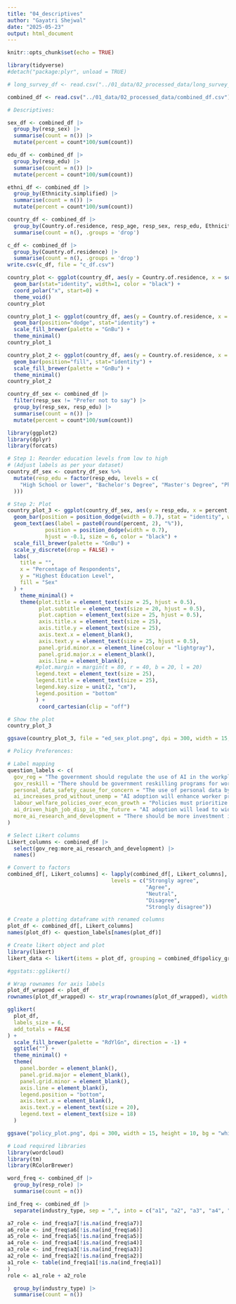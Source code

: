 ```yaml
---
title: "04_descriptives"
author: "Gayatri Shejwal"
date: "2025-05-23"
output: html_document
---
```


```r
knitr::opts_chunk$set(echo = TRUE)

library(tidyverse)
#detach("package:plyr", unload = TRUE)

```


```r

# long_survey_df <- read.csv("../01_data/02_processed_data/long_survey_df.csv")

combined_df <- read.csv("../01_data/02_processed_data/combined_df.csv")

```



```r

# Descriptives:

sex_df <- combined_df |>
  group_by(resp_sex) |>
  summarise(count = n()) |>
  mutate(percent = count*100/sum(count))

edu_df <- combined_df |>
  group_by(resp_edu) |>
  summarise(count = n()) |>
  mutate(percent = count*100/sum(count))

ethni_df <- combined_df |>
  group_by(Ethnicity.simplified) |>
  summarise(count = n()) |>
  mutate(percent = count*100/sum(count))

country_df <- combined_df |>
  group_by(Country.of.residence, resp_age, resp_sex, resp_edu, Ethnicity.simplified, Region) |>
  summarise(count = n(), .groups = 'drop')

c_df <- combined_df |>
  group_by(Country.of.residence) |>
  summarise(count = n(), .groups = 'drop')
write.csv(c_df, file = "c_df.csv")

country_plot <- ggplot(country_df, aes(y = Country.of.residence, x = sort(count))) +
  geom_bar(stat="identity", width=1, color = "black") +
  coord_polar("x", start=0) +
  theme_void()
country_plot

country_plot_1 <- ggplot(country_df, aes(y = Country.of.residence, x = sort(count), fill = Ethnicity.simplified)) +
  geom_bar(position="dodge", stat="identity") +
  scale_fill_brewer(palette = "GnBu") +
  theme_minimal()
country_plot_1

country_plot_2 <- ggplot(country_df, aes(y = Country.of.residence, x = sort(count), fill = resp_age)) +
  geom_bar(position="fill", stat="identity") +
  scale_fill_brewer(palette = "GnBu") +
  theme_minimal()
country_plot_2
```


```r
country_df_sex <- combined_df |>
  filter(resp_sex != "Prefer not to say") |>
  group_by(resp_sex, resp_edu) |>
  summarise(count = n()) |>
  mutate(percent = count*100/sum(count))

library(ggplot2)
library(dplyr)
library(forcats)

# Step 1: Reorder education levels from low to high
# (Adjust labels as per your dataset)
country_df_sex <- country_df_sex %>%
  mutate(resp_edu = factor(resp_edu, levels = c(
    "High School or lower", "Bachelor's Degree", "Master's Degree", "PhD or higher"
  )))

# Step 2: Plot
country_plot_3 <- ggplot(country_df_sex, aes(y = resp_edu, x = percent, fill = resp_sex)) +
  geom_bar(position = position_dodge(width = 0.7), stat = "identity", width = 0.6) +
  geom_text(aes(label = paste0(round(percent, 2), "%")),
            position = position_dodge(width = 0.7),
            hjust = -0.1, size = 6, color = "black") +
  scale_fill_brewer(palette = "GnBu") +
  scale_y_discrete(drop = FALSE) +
  labs(
    title = "",
    x = "Percentage of Respondents",
    y = "Highest Education Level",
    fill = "Sex"
  ) +
    theme_minimal() +
    theme(plot.title = element_text(size = 25, hjust = 0.5),
          plot.subtitle = element_text(size = 20, hjust = 0.5),
          plot.caption = element_text(size = 25, hjust = 0.5),
          axis.title.x = element_text(size = 25),
          axis.title.y = element_text(size = 25),
          axis.text.x = element_blank(),
          axis.text.y = element_text(size = 25, hjust = 0.5),
          panel.grid.minor.x = element_line(colour = "lightgray"),
          panel.grid.major.x = element_blank(),
          axis.line = element_blank(),
         #plot.margin = margin(t = 80, r = 40, b = 20, l = 20)
         legend.text = element_text(size = 25),
         legend.title = element_text(size = 25),
         legend.key.size = unit(2, "cm"),
         legend.position = "bottom"
         ) +
          coord_cartesian(clip = "off")

# Show the plot
country_plot_3

ggsave(country_plot_3, file = "ed_sex_plot.png", dpi = 300, width = 15, height = 12, bg = "white")

```



```r

# Policy Preferences:

# Label mapping
question_labels <- c(
  gov_reg = "The government should regulate the use of AI in the workplace to protect jobs and labour rights.",
  gov_reskill = "There should be government reskilling programs for workers displaced by AI and automation.",
  personal_data_safety_cause_for_concern = "The use of personal data by AI systems in the workplace is a cause for concern.",
  ai_increases_prod_without_unemp = "AI adoption will enhance worker productivity without increasing unemployment.",
  labour_welfare_policies_over_econ_growth = "Policies must prioritize labour welfare over the economic growth from AI adoption",
  ai_driven_high_job_disp_in_the_future = "AI adoption will lead to widespread job displacement in the next 5-10 years.",
  more_ai_research_and_development = "There should be more investment in AI research and development."
)

# Select Likert columns
Likert_columns <- combined_df |>
  select(gov_reg:more_ai_research_and_development) |>
  names()

# Convert to factors
combined_df[, Likert_columns] <- lapply(combined_df[, Likert_columns], factor,
                                 levels = c("Strongly agree",
                                            "Agree",
                                            "Neutral",
                                            "Disagree",
                                            "Strongly disagree"))

# Create a plotting dataframe with renamed columns
plot_df <- combined_df[, Likert_columns]
names(plot_df) <- question_labels[names(plot_df)]

# Create likert object and plot
library(likert)
likert_data <- likert(items = plot_df, grouping = combined_df$policy_group)

#ggstats::gglikert()

# Wrap rownames for axis labels
plot_df_wrapped <- plot_df
rownames(plot_df_wrapped) <- str_wrap(rownames(plot_df_wrapped), width = 30)

gglikert(
  plot_df,
  labels_size = 6,
  add_totals = FALSE
) +
  scale_fill_brewer(palette = "RdYlGn", direction = -1) +
  ggtitle("") +
  theme_minimal() +
  theme(
    panel.border = element_blank(),
    panel.grid.major = element_blank(),
    panel.grid.minor = element_blank(),
    axis.line = element_blank(),
    legend.position = "bottom",
    axis.text.x = element_blank(),
    axis.text.y = element_text(size = 20),
    legend.text = element_text(size = 18)
  )

ggsave("policy_plot.png", dpi = 300, width = 15, height = 10, bg = "white")

```



```r

# Load required libraries
library(wordcloud)
library(tm)
library(RColorBrewer)

word_freq <- combined_df |>
  group_by(resp_role) |>
  summarise(count = n())

ind_freq <- combined_df |>
  separate(industry_type, sep = ",", into = c("a1", "a2", "a3", "a4", "a5", "a6", "a7"))

a7_role <- ind_freq$a7[!is.na(ind_freq$a7)]
a6_role <- ind_freq$a6[!is.na(ind_freq$a6)]
a5_role <- ind_freq$a5[!is.na(ind_freq$a5)]
a4_role <- ind_freq$a4[!is.na(ind_freq$a4)]
a3_role <- ind_freq$a3[!is.na(ind_freq$a3)]
a2_role <- ind_freq$a2[!is.na(ind_freq$a2)]
a1_role <- table(ind_freq$a1[!is.na(ind_freq$a1)]
)
role <- a1_role + a2_role

  group_by(industry_type) |>
  summarise(count = n())

```



